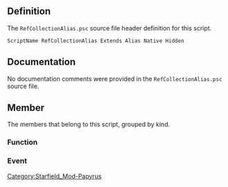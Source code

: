 {{Script_Object_Summary
| title = RefCollectionAlias
| name = [[SFM:Script-RefCollectionAlias|RefCollectionAlias]]
| extends = [[SFM:Script-Alias|Alias]] → [[SFM:Script-ScriptObject|ScriptObject]]
| flags = Native, Hidden
}}


== Definition ==
The <code>RefCollectionAlias.psc</code> source file header definition for this script.

<source lang="papyrus">
ScriptName RefCollectionAlias Extends Alias Native Hidden
</source>


== Documentation ==
No documentation comments were provided in the <code>RefCollectionAlias.psc</code> source file.


== Member ==
The members that belong to this script, grouped by kind.

=== Function ===
{{Script_Object_Member_Summary
| title = AddToFaction
| script = [[SFM:Script-RefCollectionAlias|RefCollectionAlias]]
| name = [[SFM:Script-RefCollectionAlias/AddToFaction|AddToFaction]]
| kind = Function
| parameters = Faction akFaction
| documentation = kmk
add all actors in list to specified faction
}}

{{Script_Object_Member_Summary
| title = BlockActivation
| script = [[SFM:Script-RefCollectionAlias|RefCollectionAlias]]
| name = [[SFM:Script-RefCollectionAlias/BlockActivation|BlockActivation]]
| kind = Function
| parameters = bool abBlocked = true, bool abHideActivateText = false
| documentation = kmk
block activation on all refs in collection
}}

{{Script_Object_Member_Summary
| title = GetActorAt
| script = [[SFM:Script-RefCollectionAlias|RefCollectionAlias]]
| name = [[SFM:Script-RefCollectionAlias/GetActorAt|GetActorAt]]
| kind = Function
| returns = Actor
| parameters = int aiIndex
| documentation = kmk
convenience function - casts the reference at aiIndex as an actor before returning it
}}

{{Script_Object_Member_Summary
| title = GetShipAt
| script = [[SFM:Script-RefCollectionAlias|RefCollectionAlias]]
| name = [[SFM:Script-RefCollectionAlias/GetShipAt|GetShipAt]]
| kind = Function
| returns = SpaceshipReference
| parameters = int aiIndex
| documentation = kmk
convenience function - casts the reference at aiIndex as an actor before returning it
}}

{{Script_Object_Member_Summary
| title = GetRandom
| script = [[SFM:Script-RefCollectionAlias|RefCollectionAlias]]
| name = [[SFM:Script-RefCollectionAlias/GetRandom|GetRandom]]
| kind = Function
| returns = ObjectReference
| documentation = jduvall
convenience function
return a random reference
}}

{{Script_Object_Member_Summary
| title = GetRandomObjects
| script = [[SFM:Script-RefCollectionAlias|RefCollectionAlias]]
| name = [[SFM:Script-RefCollectionAlias/GetRandomObjects|GetRandomObjects]]
| kind = Function
| returns = ObjectReference[]
| parameters = int aiNumberToGet = 0
| documentation = joshua.mcqueary
Gets a random number of things from the collection
}}

{{Script_Object_Member_Summary
| title = GetFirstOwnedObject
| script = [[SFM:Script-RefCollectionAlias|RefCollectionAlias]]
| name = [[SFM:Script-RefCollectionAlias/GetFirstOwnedObject|GetFirstOwnedObject]]
| kind = Function
| returns = ObjectReference
| parameters = Actor actorOwner
| documentation = kmk
return (first) owned object in collection
}}

{{Script_Object_Member_Summary
| title = EnableAll
| script = [[SFM:Script-RefCollectionAlias|RefCollectionAlias]]
| name = [[SFM:Script-RefCollectionAlias/EnableAll|EnableAll]]
| kind = Function
| parameters = bool bFadeIn = false
| documentation = fab
Enable everyone in the collection
}}

{{Script_Object_Member_Summary
| title = DisableAll
| script = [[SFM:Script-RefCollectionAlias|RefCollectionAlias]]
| name = [[SFM:Script-RefCollectionAlias/DisableAll|DisableAll]]
| kind = Function
| parameters = bool bFadeOut = false
| documentation = kmk
Disable everyone in the collection
}}

{{Script_Object_Member_Summary
| title = EvaluateAll
| script = [[SFM:Script-RefCollectionAlias|RefCollectionAlias]]
| name = [[SFM:Script-RefCollectionAlias/EvaluateAll|EvaluateAll]]
| kind = Function
| documentation = fab
Evaluate the packages of everyone in the collection
}}

{{Script_Object_Member_Summary
| title = MoveAllTo
| script = [[SFM:Script-RefCollectionAlias|RefCollectionAlias]]
| name = [[SFM:Script-RefCollectionAlias/MoveAllTo|MoveAllTo]]
| kind = Function
| parameters = ObjectReference akTarget
| documentation = kmk
Move everyone in collection
}}

{{Script_Object_Member_Summary
| title = MoveAllToPackageLocation
| script = [[SFM:Script-RefCollectionAlias|RefCollectionAlias]]
| name = [[SFM:Script-RefCollectionAlias/MoveAllToPackageLocation|MoveAllToPackageLocation]]
| kind = Function
| documentation = sc
Move all actors to packages locations.
}}

{{Script_Object_Member_Summary
| title = IsOwnedObjectInList
| script = [[SFM:Script-RefCollectionAlias|RefCollectionAlias]]
| name = [[SFM:Script-RefCollectionAlias/IsOwnedObjectInList|IsOwnedObjectInList]]
| kind = Function
| returns = bool
| parameters = Actor actorOwner
| documentation = kmk
return true if actorOwner owns anything in the collection
}}

{{Script_Object_Member_Summary
| title = IsDetectedBy
| script = [[SFM:Script-RefCollectionAlias|RefCollectionAlias]]
| name = [[SFM:Script-RefCollectionAlias/IsDetectedBy|IsDetectedBy]]
| kind = Function
| returns = bool
| parameters = Actor detectionTarget
| documentation = kmk
return true if detectionTarget is detected by any actor in the collection
}}

{{Script_Object_Member_Summary
| title = HasDetectionLOS
| script = [[SFM:Script-RefCollectionAlias|RefCollectionAlias]]
| name = [[SFM:Script-RefCollectionAlias/HasDetectionLOS|HasDetectionLOS]]
| kind = Function
| returns = bool
| parameters = Actor actorTarget
| documentation = kmk
return true if any actor in the collection has detection LOS on actorTarget
}}

{{Script_Object_Member_Summary
| title = SetOpen
| script = [[SFM:Script-RefCollectionAlias|RefCollectionAlias]]
| name = [[SFM:Script-RefCollectionAlias/SetOpen|SetOpen]]
| kind = Function
| parameters = bool abOpen = true
| documentation = sc
Open or close all refs.
}}

{{Script_Object_Member_Summary
| title = Lock
| script = [[SFM:Script-RefCollectionAlias|RefCollectionAlias]]
| name = [[SFM:Script-RefCollectionAlias/Lock|Lock]]
| kind = Function
| parameters = bool abLock = true, bool abAsOwner = false, bool abTraverseLinkedLockables = true
| documentation = kmk
lock/unlock all refs
}}

{{Script_Object_Member_Summary
| title = KillAll
| script = [[SFM:Script-RefCollectionAlias|RefCollectionAlias]]
| name = [[SFM:Script-RefCollectionAlias/KillAll|KillAll]]
| kind = Function
| parameters = ObjectReference akKiller = none
| documentation = kmk
convenience function - kills everything in the collection (ships or actors)
}}

{{Script_Object_Member_Summary
| title = StartCombatAll
| script = [[SFM:Script-RefCollectionAlias|RefCollectionAlias]]
| name = [[SFM:Script-RefCollectionAlias/StartCombatAll|StartCombatAll]]
| kind = Function
| parameters = ObjectReference akCombatTarget
| documentation = kmk
convenience function - everything in the collection starts combat with target
}}

{{Script_Object_Member_Summary
| title = RemoveFromFaction
| script = [[SFM:Script-RefCollectionAlias|RefCollectionAlias]]
| name = [[SFM:Script-RefCollectionAlias/RemoveFromFaction|RemoveFromFaction]]
| kind = Function
| parameters = Faction akFaction
| documentation = kmk
remove all actors in list to specified faction
}}

{{Script_Object_Member_Summary
| title = RemoveFromAllFactions
| script = [[SFM:Script-RefCollectionAlias|RefCollectionAlias]]
| name = [[SFM:Script-RefCollectionAlias/RemoveFromAllFactions|RemoveFromAllFactions]]
| kind = Function
| documentation = kmk
remove all actors in list from all factions
}}

{{Script_Object_Member_Summary
| title = ResetAll
| script = [[SFM:Script-RefCollectionAlias|RefCollectionAlias]]
| name = [[SFM:Script-RefCollectionAlias/ResetAll|ResetAll]]
| kind = Function
| documentation = kmk
Reset everyone in the collection
}}

{{Script_Object_Member_Summary
| title = SetGhost
| script = [[SFM:Script-RefCollectionAlias|RefCollectionAlias]]
| name = [[SFM:Script-RefCollectionAlias/SetGhost|SetGhost]]
| kind = Function
| parameters = bool bSetGhost = true
| documentation = wjs
convenenience function - set ghost on everyone
}}

{{Script_Object_Member_Summary
| title = SetProtected
| script = [[SFM:Script-RefCollectionAlias|RefCollectionAlias]]
| name = [[SFM:Script-RefCollectionAlias/SetProtected|SetProtected]]
| kind = Function
| parameters = bool bSetProtected = true
| documentation = kmk
convenience function - sets/clears Protected on everyone
}}

{{Script_Object_Member_Summary
| title = SetEssential
| script = [[SFM:Script-RefCollectionAlias|RefCollectionAlias]]
| name = [[SFM:Script-RefCollectionAlias/SetEssential|SetEssential]]
| kind = Function
| parameters = bool bSetEssential = true
| documentation = kmk
convenience function - sets/clears Essential on everyone
}}

{{Script_Object_Member_Summary
| title = StopCombat
| script = [[SFM:Script-RefCollectionAlias|RefCollectionAlias]]
| name = [[SFM:Script-RefCollectionAlias/StopCombat|StopCombat]]
| kind = Function
| documentation = bsn
convenience function - stops combat on everyone
}}

{{Script_Object_Member_Summary
| title = StopCombatAlarm
| script = [[SFM:Script-RefCollectionAlias|RefCollectionAlias]]
| name = [[SFM:Script-RefCollectionAlias/StopCombatAlarm|StopCombatAlarm]]
| kind = Function
| documentation = convenience function - stop combat alarm on everyone
}}

{{Script_Object_Member_Summary
| title = AddRefCollection
| script = [[SFM:Script-RefCollectionAlias|RefCollectionAlias]]
| name = [[SFM:Script-RefCollectionAlias/AddRefCollection|AddRefCollection]]
| kind = Function
| parameters = RefCollectionAlias refCollectionAliasToAdd
}}

{{Script_Object_Member_Summary
| title = RemoveRefCollection
| script = [[SFM:Script-RefCollectionAlias|RefCollectionAlias]]
| name = [[SFM:Script-RefCollectionAlias/RemoveRefCollection|RemoveRefCollection]]
| kind = Function
| parameters = RefCollectionAlias refCollectionAliasToRemove
}}

{{Script_Object_Member_Summary
| title = AddArray
| script = [[SFM:Script-RefCollectionAlias|RefCollectionAlias]]
| name = [[SFM:Script-RefCollectionAlias/AddArray|AddArray]]
| kind = Function
| parameters = ObjectReference[] refArrayToAdd
| documentation = kmk
add an array of references to a collection
}}

{{Script_Object_Member_Summary
| title = GetCountDead
| script = [[SFM:Script-RefCollectionAlias|RefCollectionAlias]]
| name = [[SFM:Script-RefCollectionAlias/GetCountDead|GetCountDead]]
| kind = Function
| returns = int
| documentation = jduvall
Get count of dead actors in Collection
}}

{{Script_Object_Member_Summary
| title = GetCountDeadOr3DUnloaded
| script = [[SFM:Script-RefCollectionAlias|RefCollectionAlias]]
| name = [[SFM:Script-RefCollectionAlias/GetCountDeadOr3DUnloaded|GetCountDeadOr3DUnloaded]]
| kind = Function
| returns = int
| documentation = jduvall
Get count of dead actors and/or unloaded refs in Collection
}}

{{Script_Object_Member_Summary
| title = GetCountAliveAnd3DLoaded
| script = [[SFM:Script-RefCollectionAlias|RefCollectionAlias]]
| name = [[SFM:Script-RefCollectionAlias/GetCountAliveAnd3DLoaded|GetCountAliveAnd3DLoaded]]
| kind = Function
| returns = int
| documentation = jduvall
Get count of dead actors and unloaded refs in Collection
}}

{{Script_Object_Member_Summary
| title = GetCountDisabled
| script = [[SFM:Script-RefCollectionAlias|RefCollectionAlias]]
| name = [[SFM:Script-RefCollectionAlias/GetCountDisabled|GetCountDisabled]]
| kind = Function
| returns = int
| documentation = kmk
Get count of disabled refs in Collection
}}

{{Script_Object_Member_Summary
| title = RemoveDisabled
| script = [[SFM:Script-RefCollectionAlias|RefCollectionAlias]]
| name = [[SFM:Script-RefCollectionAlias/RemoveDisabled|RemoveDisabled]]
| kind = Function
| returns = int
| documentation = kmk
remove disabled refs in Collection
returns number of refs removed
}}

{{Script_Object_Member_Summary
| title = SetValue
| script = [[SFM:Script-RefCollectionAlias|RefCollectionAlias]]
| name = [[SFM:Script-RefCollectionAlias/SetValue|SetValue]]
| kind = Function
| parameters = ActorValue akActorValue, float fValue
| documentation = kmk
set an actor value on all refs in the collection
}}

{{Script_Object_Member_Summary
| title = LinkCollectionTo
| script = [[SFM:Script-RefCollectionAlias|RefCollectionAlias]]
| name = [[SFM:Script-RefCollectionAlias/LinkCollectionTo|LinkCollectionTo]]
| kind = Function
| returns = bool
| parameters = RefCollectionAlias LinkedRefCollectionAlias, Keyword LinkKeyword = none, bool WrapLinks = false
| documentation = Link this RefCollectionAlias to another refCollectionAlias with this keyword.
Limited by the number of objects in the refCollectionAlias it is called on
If wrapLinks == true : this will not be limited by the link target, but will wrap around to the top of that list
}}

{{Script_Object_Member_Summary
| title = SetUnconscious
| script = [[SFM:Script-RefCollectionAlias|RefCollectionAlias]]
| name = [[SFM:Script-RefCollectionAlias/SetUnconscious|SetUnconscious]]
| kind = Function
| parameters = bool abUnconscious = true
| documentation = lvc Set the conscious/unconscious state of a ref collection
}}

{{Script_Object_Member_Summary
| title = AddRef
| script = [[SFM:Script-RefCollectionAlias|RefCollectionAlias]]
| name = [[SFM:Script-RefCollectionAlias/AddRef|AddRef]]
| kind = Function
| flags = Native
| parameters = ObjectReference akNewRef
| documentation = Adds the given ref to this ref collection
}}

{{Script_Object_Member_Summary
| title = Find
| script = [[SFM:Script-RefCollectionAlias|RefCollectionAlias]]
| name = [[SFM:Script-RefCollectionAlias/Find|Find]]
| kind = Function
| flags = Native
| returns = int
| parameters = ObjectReference akFindRef
| documentation = Finds the specified reference in the collection. Returns a negative value if not found.
}}

{{Script_Object_Member_Summary
| title = GetArray
| script = [[SFM:Script-RefCollectionAlias|RefCollectionAlias]]
| name = [[SFM:Script-RefCollectionAlias/GetArray|GetArray]]
| kind = Function
| flags = Native
| returns = ObjectReference[]
| documentation = Gets an array of all refs in the collection
}}

{{Script_Object_Member_Summary
| title = GetActorArray
| script = [[SFM:Script-RefCollectionAlias|RefCollectionAlias]]
| name = [[SFM:Script-RefCollectionAlias/GetActorArray|GetActorArray]]
| kind = Function
| flags = Native
| returns = Actor[]
| documentation = Gets an array of all actors in the collection
}}

{{Script_Object_Member_Summary
| title = GetAt
| script = [[SFM:Script-RefCollectionAlias|RefCollectionAlias]]
| name = [[SFM:Script-RefCollectionAlias/GetAt|GetAt]]
| kind = Function
| flags = Native
| returns = ObjectReference
| parameters = int aiIndex
| documentation = Gets the ref at the given index in the collection
}}

{{Script_Object_Member_Summary
| title = GetCount
| script = [[SFM:Script-RefCollectionAlias|RefCollectionAlias]]
| name = [[SFM:Script-RefCollectionAlias/GetCount|GetCount]]
| kind = Function
| flags = Native
| returns = int
| documentation = Gets the count of refs in the collection
}}

{{Script_Object_Member_Summary
| title = RemoveAll
| script = [[SFM:Script-RefCollectionAlias|RefCollectionAlias]]
| name = [[SFM:Script-RefCollectionAlias/RemoveAll|RemoveAll]]
| kind = Function
| flags = Native
| documentation = Empties all refs from the collection
}}

{{Script_Object_Member_Summary
| title = RemoveRef
| script = [[SFM:Script-RefCollectionAlias|RefCollectionAlias]]
| name = [[SFM:Script-RefCollectionAlias/RemoveRef|RemoveRef]]
| kind = Function
| flags = Native
| parameters = ObjectReference akRemoveRef
| documentation = Takes the specific ref out of the collection
}}

=== Event ===
{{Script_Object_Member_Summary
| title = OnAliasChanged
| script = [[SFM:Script-RefCollectionAlias|RefCollectionAlias]]
| name = [[SFM:Script-RefCollectionAlias/OnAliasChanged|OnAliasChanged]]
| kind = Event
| parameters = ObjectReference akObject, bool abRemove
| documentation = Event received when an object has been added/removed to this refcollectionalias.
}}

{{Script_Object_Member_Summary
| title = OnActivate
| script = [[SFM:Script-RefCollectionAlias|RefCollectionAlias]]
| name = [[SFM:Script-RefCollectionAlias/OnActivate|OnActivate]]
| kind = Event
| parameters = ObjectReference akSenderRef, ObjectReference akActionRef
| documentation = Event received when this reference is activated
}}

{{Script_Object_Member_Summary
| title = OnBuilderMenuSelect
| script = [[SFM:Script-RefCollectionAlias|RefCollectionAlias]]
| name = [[SFM:Script-RefCollectionAlias/OnBuilderMenuSelect|OnBuilderMenuSelect]]
| kind = Event
| parameters = ObjectReference akSenderRef, ActorValue akActorValue
| documentation = Event received when the produced resource on an Workshop producer/builder has changed.
}}

{{Script_Object_Member_Summary
| title = OnCellAttach
| script = [[SFM:Script-RefCollectionAlias|RefCollectionAlias]]
| name = [[SFM:Script-RefCollectionAlias/OnCellAttach|OnCellAttach]]
| kind = Event
| parameters = ObjectReference akSenderRef
| documentation = Event received when this object's parent cell is attached
}}

{{Script_Object_Member_Summary
| title = OnCellDetach
| script = [[SFM:Script-RefCollectionAlias|RefCollectionAlias]]
| name = [[SFM:Script-RefCollectionAlias/OnCellDetach|OnCellDetach]]
| kind = Event
| parameters = ObjectReference akSenderRef
| documentation = Event received when this object's parent cell is detached
}}

{{Script_Object_Member_Summary
| title = OnCellLoad
| script = [[SFM:Script-RefCollectionAlias|RefCollectionAlias]]
| name = [[SFM:Script-RefCollectionAlias/OnCellLoad|OnCellLoad]]
| kind = Event
| parameters = ObjectReference akSenderRef
| documentation = Event received when every object in this object's parent cell is loaded (TODO: Find restrictions)
}}

{{Script_Object_Member_Summary
| title = OnClose
| script = [[SFM:Script-RefCollectionAlias|RefCollectionAlias]]
| name = [[SFM:Script-RefCollectionAlias/OnClose|OnClose]]
| kind = Event
| parameters = ObjectReference akSenderRef, ObjectReference akActionRef
| documentation = Event received when this object is closed
}}

{{Script_Object_Member_Summary
| title = OnContainerChanged
| script = [[SFM:Script-RefCollectionAlias|RefCollectionAlias]]
| name = [[SFM:Script-RefCollectionAlias/OnContainerChanged|OnContainerChanged]]
| kind = Event
| parameters = ObjectReference akSenderRef, ObjectReference akNewContainer, ObjectReference akOldContainer
| documentation = Event received when this object enters, exits, or changes containers
}}

{{Script_Object_Member_Summary
| title = OnCrewAssigned
| script = [[SFM:Script-RefCollectionAlias|RefCollectionAlias]]
| name = [[SFM:Script-RefCollectionAlias/OnCrewAssigned|OnCrewAssigned]]
| kind = Event
| parameters = ObjectReference akSenderRef, Actor akCrew, ObjectReference akAssignmentRef, ObjectReference akPreviousAssignmentRef
| documentation = Event received when a reference has a crew member assigned.
}}

{{Script_Object_Member_Summary
| title = OnCrewDismissed
| script = [[SFM:Script-RefCollectionAlias|RefCollectionAlias]]
| name = [[SFM:Script-RefCollectionAlias/OnCrewDismissed|OnCrewDismissed]]
| kind = Event
| parameters = ObjectReference akSenderRef, Actor akCrew, ObjectReference akPreviousAssignmentRef
| documentation = Event received when a reference has a crew member dismissed.
}}

{{Script_Object_Member_Summary
| title = OnDestroyed
| script = [[SFM:Script-RefCollectionAlias|RefCollectionAlias]]
| name = [[SFM:Script-RefCollectionAlias/OnDestroyed|OnDestroyed]]
| kind = Event
| parameters = ObjectReference akSenderRef, ObjectReference akDestroyer
| documentation = Event received when this reference is destroyed
}}

{{Script_Object_Member_Summary
| title = OnDestructionStageChanged
| script = [[SFM:Script-RefCollectionAlias|RefCollectionAlias]]
| name = [[SFM:Script-RefCollectionAlias/OnDestructionStageChanged|OnDestructionStageChanged]]
| kind = Event
| parameters = ObjectReference akSenderRef, int aiOldStage, int aiCurrentStage
| documentation = Event received when this reference's destruction stage has changed
}}

{{Script_Object_Member_Summary
| title = OnEnterFurniture
| script = [[SFM:Script-RefCollectionAlias|RefCollectionAlias]]
| name = [[SFM:Script-RefCollectionAlias/OnEnterFurniture|OnEnterFurniture]]
| kind = Event
| parameters = ObjectReference akSenderRef, Actor akActionRef
| documentation = Event received when this furniture is entered.
}}

{{Script_Object_Member_Summary
| title = OnEquipped
| script = [[SFM:Script-RefCollectionAlias|RefCollectionAlias]]
| name = [[SFM:Script-RefCollectionAlias/OnEquipped|OnEquipped]]
| kind = Event
| parameters = ObjectReference akSenderRef, Actor akActor
| documentation = Event received when this object is equipped by an actor
}}

{{Script_Object_Member_Summary
| title = OnExitFurniture
| script = [[SFM:Script-RefCollectionAlias|RefCollectionAlias]]
| name = [[SFM:Script-RefCollectionAlias/OnExitFurniture|OnExitFurniture]]
| kind = Event
| parameters = ObjectReference akSenderRef, ObjectReference akActionRef
| documentation = Event received when this furniture is exited.
}}

{{Script_Object_Member_Summary
| title = OnGrab
| script = [[SFM:Script-RefCollectionAlias|RefCollectionAlias]]
| name = [[SFM:Script-RefCollectionAlias/OnGrab|OnGrab]]
| kind = Event
| parameters = ObjectReference akSenderRef
| documentation = Event received when this object is grabbed by the player
}}

{{Script_Object_Member_Summary
| title = OnItemAdded
| script = [[SFM:Script-RefCollectionAlias|RefCollectionAlias]]
| name = [[SFM:Script-RefCollectionAlias/OnItemAdded|OnItemAdded]]
| kind = Event
| parameters = ObjectReference akSenderRef, Form akBaseItem, int aiItemCount, ObjectReference akItemReference, ObjectReference akSourceContainer, int aiTransferReason
| documentation = Event received when an item is added to this object's inventory. If the item is a persistant reference, akItemReference will
point at it - otherwise the parameter will be None. For valid Transfer Reasons please refer to the wiki.
}}

{{Script_Object_Member_Summary
| title = OnItemRemoved
| script = [[SFM:Script-RefCollectionAlias|RefCollectionAlias]]
| name = [[SFM:Script-RefCollectionAlias/OnItemRemoved|OnItemRemoved]]
| kind = Event
| parameters = ObjectReference akSenderRef, Form akBaseItem, int aiItemCount, ObjectReference akItemReference, ObjectReference akDestContainer, int aiTransferReason
| documentation = Event received when an item is removed from this object's inventory. If the item is a persistant reference, akItemReference
will point at it - otherwise the parameter will be None. For valid Transfer Reasons please refer to the wiki.
}}

{{Script_Object_Member_Summary
| title = OnLoad
| script = [[SFM:Script-RefCollectionAlias|RefCollectionAlias]]
| name = [[SFM:Script-RefCollectionAlias/OnLoad|OnLoad]]
| kind = Event
| parameters = ObjectReference akSenderRef
| documentation = Event recieved when this object is completely loaded - will be fired every time this object is loaded
}}

{{Script_Object_Member_Summary
| title = OnLockStateChanged
| script = [[SFM:Script-RefCollectionAlias|RefCollectionAlias]]
| name = [[SFM:Script-RefCollectionAlias/OnLockStateChanged|OnLockStateChanged]]
| kind = Event
| parameters = ObjectReference akSenderRef
| documentation = Event received when the lock on this object changes
}}

{{Script_Object_Member_Summary
| title = OnMapMarkerDiscovered
| script = [[SFM:Script-RefCollectionAlias|RefCollectionAlias]]
| name = [[SFM:Script-RefCollectionAlias/OnMapMarkerDiscovered|OnMapMarkerDiscovered]]
| kind = Event
| parameters = ObjectReference akSenderRef
| documentation = Received when this map marker is discovered
}}

{{Script_Object_Member_Summary
| title = OnObjectRepaired
| script = [[SFM:Script-RefCollectionAlias|RefCollectionAlias]]
| name = [[SFM:Script-RefCollectionAlias/OnObjectRepaired|OnObjectRepaired]]
| kind = Event
| parameters = ObjectReference akSenderRef, ObjectReference akReference
| documentation = Event received when an item has been repaired
}}

{{Script_Object_Member_Summary
| title = OnObjectDestroyed
| script = [[SFM:Script-RefCollectionAlias|RefCollectionAlias]]
| name = [[SFM:Script-RefCollectionAlias/OnObjectDestroyed|OnObjectDestroyed]]
| kind = Event
| parameters = ObjectReference akSenderRef, ObjectReference akReference
| documentation = Event received when an item has been destroyed
}}

{{Script_Object_Member_Summary
| title = OnOpen
| script = [[SFM:Script-RefCollectionAlias|RefCollectionAlias]]
| name = [[SFM:Script-RefCollectionAlias/OnOpen|OnOpen]]
| kind = Event
| parameters = ObjectReference akSenderRef, ObjectReference akActionRef
| documentation = Event received when this object is opened
}}

{{Script_Object_Member_Summary
| title = OnOutpostItemPowerOff
| script = [[SFM:Script-RefCollectionAlias|RefCollectionAlias]]
| name = [[SFM:Script-RefCollectionAlias/OnOutpostItemPowerOff|OnOutpostItemPowerOff]]
| kind = Event
| parameters = ObjectReference akSenderRef, ObjectReference akPoweredItem
| documentation = Event received when an Outpost item loses power
}}

{{Script_Object_Member_Summary
| title = OnOutpostItemPowerOn
| script = [[SFM:Script-RefCollectionAlias|RefCollectionAlias]]
| name = [[SFM:Script-RefCollectionAlias/OnOutpostItemPowerOn|OnOutpostItemPowerOn]]
| kind = Event
| parameters = ObjectReference akSenderRef, ObjectReference akPoweredItem, ObjectReference akPowerGenerator
| documentation = Event received when an Outpost item receives power
}}

{{Script_Object_Member_Summary
| title = OnPipboyRadioDetection
| script = [[SFM:Script-RefCollectionAlias|RefCollectionAlias]]
| name = [[SFM:Script-RefCollectionAlias/OnPipboyRadioDetection|OnPipboyRadioDetection]]
| kind = Event
| parameters = ObjectReference akSenderRef, bool abDetected
| documentation = Event that occurs when the Pipboy enters/leaves the outer-radius of this radio ref
}}

{{Script_Object_Member_Summary
| title = OnPowerOn
| script = [[SFM:Script-RefCollectionAlias|RefCollectionAlias]]
| name = [[SFM:Script-RefCollectionAlias/OnPowerOn|OnPowerOn]]
| kind = Event
| parameters = ObjectReference akSenderRef, ObjectReference akPowerGenerator
| documentation = Event received when a workshop item receives power
}}

{{Script_Object_Member_Summary
| title = OnPowerOff
| script = [[SFM:Script-RefCollectionAlias|RefCollectionAlias]]
| name = [[SFM:Script-RefCollectionAlias/OnPowerOff|OnPowerOff]]
| kind = Event
| parameters = ObjectReference akSenderRef
| documentation = Event received when a workshop loses all power
}}

{{Script_Object_Member_Summary
| title = OnQuickContainerOpened
| script = [[SFM:Script-RefCollectionAlias|RefCollectionAlias]]
| name = [[SFM:Script-RefCollectionAlias/OnQuickContainerOpened|OnQuickContainerOpened]]
| kind = Event
| parameters = ObjectReference akSenderRef
| documentation = Received if the quick container opens
}}

{{Script_Object_Member_Summary
| title = OnRead
| script = [[SFM:Script-RefCollectionAlias|RefCollectionAlias]]
| name = [[SFM:Script-RefCollectionAlias/OnRead|OnRead]]
| kind = Event
| parameters = ObjectReference akSenderRef
| documentation = Event received when this object, if a book, is read
}}

{{Script_Object_Member_Summary
| title = OnRelease
| script = [[SFM:Script-RefCollectionAlias|RefCollectionAlias]]
| name = [[SFM:Script-RefCollectionAlias/OnRelease|OnRelease]]
| kind = Event
| parameters = ObjectReference akSenderRef
| documentation = Event received when this object is released by the player
}}

{{Script_Object_Member_Summary
| title = OnReset
| script = [[SFM:Script-RefCollectionAlias|RefCollectionAlias]]
| name = [[SFM:Script-RefCollectionAlias/OnReset|OnReset]]
| kind = Event
| parameters = ObjectReference akSenderRef
| documentation = Event received when this reference is reset
}}

{{Script_Object_Member_Summary
| title = OnScanned
| script = [[SFM:Script-RefCollectionAlias|RefCollectionAlias]]
| name = [[SFM:Script-RefCollectionAlias/OnScanned|OnScanned]]
| kind = Event
| parameters = ObjectReference akSenderRef
| documentation = Received when this object is scanned
}}

{{Script_Object_Member_Summary
| title = OnSell
| script = [[SFM:Script-RefCollectionAlias|RefCollectionAlias]]
| name = [[SFM:Script-RefCollectionAlias/OnSell|OnSell]]
| kind = Event
| parameters = ObjectReference akSenderRef, Actor akSeller
| documentation = Event received when this reference is sold by an actor
}}

{{Script_Object_Member_Summary
| title = OnShipDock
| script = [[SFM:Script-RefCollectionAlias|RefCollectionAlias]]
| name = [[SFM:Script-RefCollectionAlias/OnShipDock|OnShipDock]]
| kind = Event
| parameters = ObjectReference akSenderRef, bool abComplete, SpaceshipReference akDocking, SpaceshipReference akParent
| documentation = Event received when a ship initiates and completes docking with a parent
}}

{{Script_Object_Member_Summary
| title = OnShipFarTravel
| script = [[SFM:Script-RefCollectionAlias|RefCollectionAlias]]
| name = [[SFM:Script-RefCollectionAlias/OnShipFarTravel|OnShipFarTravel]]
| kind = Event
| parameters = ObjectReference akSenderRef, Location aDepartureLocation, Location aArrivalLocation, int aState
| documentation = Event received when a ship begins or ends far travel - State { Departure = 0, Arrival = 1 }
}}

{{Script_Object_Member_Summary
| title = OnShipGravJump
| script = [[SFM:Script-RefCollectionAlias|RefCollectionAlias]]
| name = [[SFM:Script-RefCollectionAlias/OnShipGravJump|OnShipGravJump]]
| kind = Event
| parameters = ObjectReference akSenderRef, Location aDestination, int aState
| documentation = Event received when a ship grav jump event occurs - State { Initiated = 0, AnimStarted = 1, Completed = 2, Failed = 3 }
}}

{{Script_Object_Member_Summary
| title = OnShipLanding
| script = [[SFM:Script-RefCollectionAlias|RefCollectionAlias]]
| name = [[SFM:Script-RefCollectionAlias/OnShipLanding|OnShipLanding]]
| kind = Event
| parameters = ObjectReference akSenderRef, bool abComplete
| documentation = Event received when a ship initiates or completes landing
}}

{{Script_Object_Member_Summary
| title = OnShipSystemPowerChange
| script = [[SFM:Script-RefCollectionAlias|RefCollectionAlias]]
| name = [[SFM:Script-RefCollectionAlias/OnShipSystemPowerChange|OnShipSystemPowerChange]]
| kind = Event
| parameters = ObjectReference akSenderRef, ActorValue akSystem, bool abAddPower, bool abDamageRelated
| documentation = Event received when a ship system adds or removes power
}}

{{Script_Object_Member_Summary
| title = OnShipTakeOff
| script = [[SFM:Script-RefCollectionAlias|RefCollectionAlias]]
| name = [[SFM:Script-RefCollectionAlias/OnShipTakeOff|OnShipTakeOff]]
| kind = Event
| parameters = ObjectReference akSenderRef, bool abComplete
| documentation = Event received when a ship initiates or completes takeoff
}}

{{Script_Object_Member_Summary
| title = OnShipUndock
| script = [[SFM:Script-RefCollectionAlias|RefCollectionAlias]]
| name = [[SFM:Script-RefCollectionAlias/OnShipUndock|OnShipUndock]]
| kind = Event
| parameters = ObjectReference akSenderRef, bool abComplete, SpaceshipReference akUndocking, SpaceshipReference akParent
| documentation = Event received when a ship initiates or completes undocking with a parent
}}

{{Script_Object_Member_Summary
| title = OnSpellCast
| script = [[SFM:Script-RefCollectionAlias|RefCollectionAlias]]
| name = [[SFM:Script-RefCollectionAlias/OnSpellCast|OnSpellCast]]
| kind = Event
| parameters = ObjectReference akSenderRef, Form akSpell
| documentation = Event received when a spell is cast by this object
}}

{{Script_Object_Member_Summary
| title = OnTerminalMenuItemRun
| script = [[SFM:Script-RefCollectionAlias|RefCollectionAlias]]
| name = [[SFM:Script-RefCollectionAlias/OnTerminalMenuItemRun|OnTerminalMenuItemRun]]
| kind = Event
| parameters = ObjectReference akSenderRef, int auiMenuItemID, TerminalMenu akTerminalBase, ObjectReference akTerminalRef
| documentation = Received if terminal object has menu item clicked
}}

{{Script_Object_Member_Summary
| title = OnTranslationAlmostComplete
| script = [[SFM:Script-RefCollectionAlias|RefCollectionAlias]]
| name = [[SFM:Script-RefCollectionAlias/OnTranslationAlmostComplete|OnTranslationAlmostComplete]]
| kind = Event
| parameters = ObjectReference akSenderRef
| documentation = Event received when translation is almost complete (from a call to TranslateTo, "almost" is determined by a gamesetting, default is 90% of the way)
}}

{{Script_Object_Member_Summary
| title = OnTranslationComplete
| script = [[SFM:Script-RefCollectionAlias|RefCollectionAlias]]
| name = [[SFM:Script-RefCollectionAlias/OnTranslationComplete|OnTranslationComplete]]
| kind = Event
| parameters = ObjectReference akSenderRef
| documentation = Event received when translation is complete (from a call to TranslateTo)
}}

{{Script_Object_Member_Summary
| title = OnTranslationFailed
| script = [[SFM:Script-RefCollectionAlias|RefCollectionAlias]]
| name = [[SFM:Script-RefCollectionAlias/OnTranslationFailed|OnTranslationFailed]]
| kind = Event
| parameters = ObjectReference akSenderRef
| documentation = Event received when translation is aborted (from a call to StopTranslateTo)
}}

{{Script_Object_Member_Summary
| title = OnTrapHitStart
| script = [[SFM:Script-RefCollectionAlias|RefCollectionAlias]]
| name = [[SFM:Script-RefCollectionAlias/OnTrapHitStart|OnTrapHitStart]]
| kind = Event
| parameters = ObjectReference akSenderRef, ObjectReference akTarget, float afXVel, float afYVel, float afZVel, float afXPos, float afYPos, float afZPos, int aeMaterial, bool abInitialHit, int aeMotionType
| documentation = Event recieved when this starts hitting a target
}}

{{Script_Object_Member_Summary
| title = OnTrapHitStop
| script = [[SFM:Script-RefCollectionAlias|RefCollectionAlias]]
| name = [[SFM:Script-RefCollectionAlias/OnTrapHitStop|OnTrapHitStop]]
| kind = Event
| parameters = ObjectReference akSenderRef, ObjectReference akTarget
| documentation = Event recieved when this stops hitting a target
}}

{{Script_Object_Member_Summary
| title = OnTriggerEnter
| script = [[SFM:Script-RefCollectionAlias|RefCollectionAlias]]
| name = [[SFM:Script-RefCollectionAlias/OnTriggerEnter|OnTriggerEnter]]
| kind = Event
| parameters = ObjectReference akSenderRef, ObjectReference akActionRef
| documentation = Event received when this trigger volume is entered
}}

{{Script_Object_Member_Summary
| title = OnTriggerLeave
| script = [[SFM:Script-RefCollectionAlias|RefCollectionAlias]]
| name = [[SFM:Script-RefCollectionAlias/OnTriggerLeave|OnTriggerLeave]]
| kind = Event
| parameters = ObjectReference akSenderRef, ObjectReference akActionRef
| documentation = Event received when this trigger volume is left
}}

{{Script_Object_Member_Summary
| title = OnUnequipped
| script = [[SFM:Script-RefCollectionAlias|RefCollectionAlias]]
| name = [[SFM:Script-RefCollectionAlias/OnUnequipped|OnUnequipped]]
| kind = Event
| parameters = ObjectReference akSenderRef, Actor akActor
| documentation = Event received when this object is unequipped by an actor
}}

{{Script_Object_Member_Summary
| title = OnUnload
| script = [[SFM:Script-RefCollectionAlias|RefCollectionAlias]]
| name = [[SFM:Script-RefCollectionAlias/OnUnload|OnUnload]]
| kind = Event
| parameters = ObjectReference akSenderRef
| documentation = Event recieved when this object is being unloaded - will be fired every time this object is unloaded
}}

{{Script_Object_Member_Summary
| title = OnWorkshopCargoLinkChanged
| script = [[SFM:Script-RefCollectionAlias|RefCollectionAlias]]
| name = [[SFM:Script-RefCollectionAlias/OnWorkshopCargoLinkChanged|OnWorkshopCargoLinkChanged]]
| kind = Event
| parameters = ObjectReference akSenderRef, ObjectReference akOldTarget, ObjectReference akNewTarget
| documentation = Event that is triggered when the target for a cargo link on workshop item changes.
}}

{{Script_Object_Member_Summary
| title = OnWorkshopFlyCam
| script = [[SFM:Script-RefCollectionAlias|RefCollectionAlias]]
| name = [[SFM:Script-RefCollectionAlias/OnWorkshopFlyCam|OnWorkshopFlyCam]]
| kind = Event
| parameters = ObjectReference akSenderRef, bool aStart
| documentation = Event received when the player enters or leaves Workshop FlyCam
}}

{{Script_Object_Member_Summary
| title = OnWorkshopMode
| script = [[SFM:Script-RefCollectionAlias|RefCollectionAlias]]
| name = [[SFM:Script-RefCollectionAlias/OnWorkshopMode|OnWorkshopMode]]
| kind = Event
| parameters = ObjectReference akSenderRef, bool aStart
| documentation = Event received when the player enters or leaves Workshop Mode
}}

{{Script_Object_Member_Summary
| title = OnWorkshopObjectGrabbed
| script = [[SFM:Script-RefCollectionAlias|RefCollectionAlias]]
| name = [[SFM:Script-RefCollectionAlias/OnWorkshopObjectGrabbed|OnWorkshopObjectGrabbed]]
| kind = Event
| parameters = ObjectReference akSenderRef, ObjectReference akReference
| documentation = Event received when the player grabs an existing object reference for edit while in Workshop mode.
}}

{{Script_Object_Member_Summary
| title = OnWorkshopObjectMoved
| script = [[SFM:Script-RefCollectionAlias|RefCollectionAlias]]
| name = [[SFM:Script-RefCollectionAlias/OnWorkshopObjectMoved|OnWorkshopObjectMoved]]
| kind = Event
| parameters = ObjectReference akSenderRef, ObjectReference akReference
| documentation = Event received when an existing workshop item is moved in the world
}}

{{Script_Object_Member_Summary
| title = OnWorkshopObjectPlaced
| script = [[SFM:Script-RefCollectionAlias|RefCollectionAlias]]
| name = [[SFM:Script-RefCollectionAlias/OnWorkshopObjectPlaced|OnWorkshopObjectPlaced]]
| kind = Event
| parameters = ObjectReference akSenderRef, ObjectReference akReference
| documentation = Event received when a workshop item is placed in the world
}}

{{Script_Object_Member_Summary
| title = OnWorkshopObjectRemoved
| script = [[SFM:Script-RefCollectionAlias|RefCollectionAlias]]
| name = [[SFM:Script-RefCollectionAlias/OnWorkshopObjectRemoved|OnWorkshopObjectRemoved]]
| kind = Event
| parameters = ObjectReference akSenderRef, ObjectReference akReference
| documentation = Event received when a workshop item is removed ( from world and added back to workshop )
}}

{{Script_Object_Member_Summary
| title = OnWorkshopOutputLink
| script = [[SFM:Script-RefCollectionAlias|RefCollectionAlias]]
| name = [[SFM:Script-RefCollectionAlias/OnWorkshopOutputLink|OnWorkshopOutputLink]]
| kind = Event
| parameters = ObjectReference akSenderRef, ObjectReference akSource, ObjectReference akTarget
| documentation = Event received when a new Output Link is created at a Workshop.
}}

{{Script_Object_Member_Summary
| title = OnWorkshopNPCTransfer
| script = [[SFM:Script-RefCollectionAlias|RefCollectionAlias]]
| name = [[SFM:Script-RefCollectionAlias/OnWorkshopNPCTransfer|OnWorkshopNPCTransfer]]
| kind = Event
| parameters = ObjectReference akSenderRef, Location akNewWorkshop, Keyword akActionKW
| documentation = Event that occurs when a workshop NPC is directed to move to another settlement
}}

{{Script_Object_Member_Summary
| title = OnActorActivatedRef
| script = [[SFM:Script-RefCollectionAlias|RefCollectionAlias]]
| name = [[SFM:Script-RefCollectionAlias/OnActorActivatedRef|OnActorActivatedRef]]
| kind = Event
| parameters = ObjectReference akSenderRef, ObjectReference akActivatedRef
| documentation = Event received when this actor activates a ref
}}

{{Script_Object_Member_Summary
| title = OnAffinityEvent
| script = [[SFM:Script-RefCollectionAlias|RefCollectionAlias]]
| name = [[SFM:Script-RefCollectionAlias/OnAffinityEvent|OnAffinityEvent]]
| kind = Event
| parameters = ObjectReference akSenderRef, AffinityEvent akAffinityEvent, ActorValue akActorValue, GlobalVariable akReactionValue, ObjectReference akTarget
| documentation = Event received when affinity event is run
}}

{{Script_Object_Member_Summary
| title = OnCombatListAdded
| script = [[SFM:Script-RefCollectionAlias|RefCollectionAlias]]
| name = [[SFM:Script-RefCollectionAlias/OnCombatListAdded|OnCombatListAdded]]
| kind = Event
| parameters = ObjectReference akSenderRef, Actor akTarget
| documentation = Event that is triggered when this actor adds another actor to its combat list.
}}

{{Script_Object_Member_Summary
| title = OnCombatListRemoved
| script = [[SFM:Script-RefCollectionAlias|RefCollectionAlias]]
| name = [[SFM:Script-RefCollectionAlias/OnCombatListRemoved|OnCombatListRemoved]]
| kind = Event
| parameters = ObjectReference akSenderRef, Actor akTarget
| documentation = Event that is triggered when this actor removes another actor from its combat list.
}}

{{Script_Object_Member_Summary
| title = OnCombatStateChanged
| script = [[SFM:Script-RefCollectionAlias|RefCollectionAlias]]
| name = [[SFM:Script-RefCollectionAlias/OnCombatStateChanged|OnCombatStateChanged]]
| kind = Event
| parameters = ObjectReference akSenderRef, ObjectReference akTarget, int aeCombatState
| documentation = Event that is triggered when this reference's combat state against the target changes
State is as follows:
0 - not in combat
1 - in combat
2 - searching
}}

{{Script_Object_Member_Summary
| title = OnCommandModeCompleteCommand
| script = [[SFM:Script-RefCollectionAlias|RefCollectionAlias]]
| name = [[SFM:Script-RefCollectionAlias/OnCommandModeCompleteCommand|OnCommandModeCompleteCommand]]
| kind = Event
| parameters = ObjectReference akSenderRef, int aeCommand, ObjectReference akTarget
| documentation = Event received when the object completes a command in command mode.
Type is as follows:
0 - None
1 - Call
2 - Follow
3 - Move
4 - Attack
5 - Inspect
6 - Retrieve
7 - Stay
8 - Release
9 - Heal
10 - Assign
11 - Ride
12 - Enter
}}

{{Script_Object_Member_Summary
| title = OnCommandModeEnter
| script = [[SFM:Script-RefCollectionAlias|RefCollectionAlias]]
| name = [[SFM:Script-RefCollectionAlias/OnCommandModeEnter|OnCommandModeEnter]]
| kind = Event
| parameters = ObjectReference akSenderRef
| documentation = Event received when the player begins commanding this object
}}

{{Script_Object_Member_Summary
| title = OnCommandModeExit
| script = [[SFM:Script-RefCollectionAlias|RefCollectionAlias]]
| name = [[SFM:Script-RefCollectionAlias/OnCommandModeExit|OnCommandModeExit]]
| kind = Event
| parameters = ObjectReference akSenderRef
| documentation = Event received when the player ends commanding this object
}}

{{Script_Object_Member_Summary
| title = OnCommandModeGiveCommand
| script = [[SFM:Script-RefCollectionAlias|RefCollectionAlias]]
| name = [[SFM:Script-RefCollectionAlias/OnCommandModeGiveCommand|OnCommandModeGiveCommand]]
| kind = Event
| parameters = ObjectReference akSenderRef, int aeCommand, ObjectReference akTarget
| documentation = Event received when the player gives object a command in command mode.
Type is as follows:
0 - None
1 - Call
2 - Follow
3 - Move
4 - Attack
5 - Inspect
6 - Retrieve
7 - Stay
8 - Release
9 - Heal
10 - Assign
11 - Ride
12 - Enter
}}

{{Script_Object_Member_Summary
| title = OnCompanionDismiss
| script = [[SFM:Script-RefCollectionAlias|RefCollectionAlias]]
| name = [[SFM:Script-RefCollectionAlias/OnCompanionDismiss|OnCompanionDismiss]]
| kind = Event
| parameters = ObjectReference akSenderRef
| documentation = Received when player dismisses teammate companion
}}

{{Script_Object_Member_Summary
| title = OnConsciousnessStateChanged
| script = [[SFM:Script-RefCollectionAlias|RefCollectionAlias]]
| name = [[SFM:Script-RefCollectionAlias/OnConsciousnessStateChanged|OnConsciousnessStateChanged]]
| kind = Event
| parameters = ObjectReference akSenderRef, bool abUnconscious
| documentation = Event that is triggered when this actor's consciousness state changes
}}

{{Script_Object_Member_Summary
| title = OnCripple
| script = [[SFM:Script-RefCollectionAlias|RefCollectionAlias]]
| name = [[SFM:Script-RefCollectionAlias/OnCripple|OnCripple]]
| kind = Event
| parameters = ObjectReference akSenderRef, ActorValue akActorValue, bool abCrippled
| documentation = Recieved immeadiately after a limb has become crippled or uncrippled.
}}

{{Script_Object_Member_Summary
| title = OnDeferredKill
| script = [[SFM:Script-RefCollectionAlias|RefCollectionAlias]]
| name = [[SFM:Script-RefCollectionAlias/OnDeferredKill|OnDeferredKill]]
| kind = Event
| parameters = ObjectReference akSenderRef, Actor akKiller
| documentation = Event that is triggered when this actor gets a deferred kill added
(they were in deferred kill mode and got "killed")
}}

{{Script_Object_Member_Summary
| title = OnDeath
| script = [[SFM:Script-RefCollectionAlias|RefCollectionAlias]]
| name = [[SFM:Script-RefCollectionAlias/OnDeath|OnDeath]]
| kind = Event
| parameters = ObjectReference akSenderRef, ObjectReference akKiller
| documentation = Event that is triggered when this actor finishes dying (only if this alias points at an actor)
}}

{{Script_Object_Member_Summary
| title = OnDifficultyChanged
| script = [[SFM:Script-RefCollectionAlias|RefCollectionAlias]]
| name = [[SFM:Script-RefCollectionAlias/OnDifficultyChanged|OnDifficultyChanged]]
| kind = Event
| parameters = ObjectReference akSenderRef, int aOldDifficulty, int aNewDifficulty
| documentation = Event received when the player changes their difficulty
Type is as follows:
0 - Very Easy
1 - Easy
2 - Normal
3 - Hard
4 - Very Hard
5 - Survival
}}

{{Script_Object_Member_Summary
| title = OnDying
| script = [[SFM:Script-RefCollectionAlias|RefCollectionAlias]]
| name = [[SFM:Script-RefCollectionAlias/OnDying|OnDying]]
| kind = Event
| parameters = ObjectReference akSenderRef, ObjectReference akKiller
| documentation = Event that is triggered when this actor begins dying (only if this alias points at an actor)
}}

{{Script_Object_Member_Summary
| title = OnEnterBleedout
| script = [[SFM:Script-RefCollectionAlias|RefCollectionAlias]]
| name = [[SFM:Script-RefCollectionAlias/OnEnterBleedout|OnEnterBleedout]]
| kind = Event
| parameters = ObjectReference akSenderRef
| documentation = Event received when an actor enters bleedout. (only if this alias points at an actor)
}}

{{Script_Object_Member_Summary
| title = OnEnterOutpostBeaconMode
| script = [[SFM:Script-RefCollectionAlias|RefCollectionAlias]]
| name = [[SFM:Script-RefCollectionAlias/OnEnterOutpostBeaconMode|OnEnterOutpostBeaconMode]]
| kind = Event
| parameters = ObjectReference akSenderRef
| documentation = Event received when the player enters Outpost Beacon placeement mode.
}}

{{Script_Object_Member_Summary
| title = OnEnterShipInterior
| script = [[SFM:Script-RefCollectionAlias|RefCollectionAlias]]
| name = [[SFM:Script-RefCollectionAlias/OnEnterShipInterior|OnEnterShipInterior]]
| kind = Event
| parameters = ObjectReference akSenderRef, ObjectReference akShip
| documentation = Event received when an actor enters a ship interior cell
}}

{{Script_Object_Member_Summary
| title = OnEnterSneaking
| script = [[SFM:Script-RefCollectionAlias|RefCollectionAlias]]
| name = [[SFM:Script-RefCollectionAlias/OnEnterSneaking|OnEnterSneaking]]
| kind = Event
| parameters = ObjectReference akSenderRef
| documentation = Event received when an actor enters sneaking.
}}

{{Script_Object_Member_Summary
| title = OnEscortWaitStart
| script = [[SFM:Script-RefCollectionAlias|RefCollectionAlias]]
| name = [[SFM:Script-RefCollectionAlias/OnEscortWaitStart|OnEscortWaitStart]]
| kind = Event
| parameters = ObjectReference akSenderRef
| documentation = Event received when this actor is in an Escort procedure and begins waiting for the escorted actor to catch up.
}}

{{Script_Object_Member_Summary
| title = OnEscortWaitStop
| script = [[SFM:Script-RefCollectionAlias|RefCollectionAlias]]
| name = [[SFM:Script-RefCollectionAlias/OnEscortWaitStop|OnEscortWaitStop]]
| kind = Event
| parameters = ObjectReference akSenderRef
| documentation = Event received when this actor is in an Escort procedure and stops waiting because the escorted actor has caught up.
}}

{{Script_Object_Member_Summary
| title = OnExitShipInterior
| script = [[SFM:Script-RefCollectionAlias|RefCollectionAlias]]
| name = [[SFM:Script-RefCollectionAlias/OnExitShipInterior|OnExitShipInterior]]
| kind = Event
| parameters = ObjectReference akSenderRef, ObjectReference akShip
| documentation = Event received when an actor exits a ship interior cell
}}

{{Script_Object_Member_Summary
| title = OnPlayerFollowerWarp
| script = [[SFM:Script-RefCollectionAlias|RefCollectionAlias]]
| name = [[SFM:Script-RefCollectionAlias/OnPlayerFollowerWarp|OnPlayerFollowerWarp]]
| kind = Event
| parameters = ObjectReference akSenderRef, ObjectReference akFollower
| documentation = Event received when a player follower is warped
}}

{{Script_Object_Member_Summary
| title = OnGetUp
| script = [[SFM:Script-RefCollectionAlias|RefCollectionAlias]]
| name = [[SFM:Script-RefCollectionAlias/OnGetUp|OnGetUp]]
| kind = Event
| parameters = ObjectReference akSenderRef, ObjectReference akFurniture
| documentation = Event that is triggered when this actor leaves the furniture
}}

{{Script_Object_Member_Summary
| title = OnHomeShipSet
| script = [[SFM:Script-RefCollectionAlias|RefCollectionAlias]]
| name = [[SFM:Script-RefCollectionAlias/OnHomeShipSet|OnHomeShipSet]]
| kind = Event
| parameters = ObjectReference akSenderRef, SpaceshipReference akShip, SpaceshipReference akPrevious
| documentation = Event that is triggered when the actors home ship is set.
}}

{{Script_Object_Member_Summary
| title = OnOutpostPlaced
| script = [[SFM:Script-RefCollectionAlias|RefCollectionAlias]]
| name = [[SFM:Script-RefCollectionAlias/OnOutpostPlaced|OnOutpostPlaced]]
| kind = Event
| parameters = ObjectReference akSenderRef, ObjectReference akOutpostBeacon
| documentation = Received when player placed an outpost beacon
}}

{{Script_Object_Member_Summary
| title = OnPlayerFailedPlotRoute
| script = [[SFM:Script-RefCollectionAlias|RefCollectionAlias]]
| name = [[SFM:Script-RefCollectionAlias/OnPlayerFailedPlotRoute|OnPlayerFailedPlotRoute]]
| kind = Event
| parameters = ObjectReference akSenderRef, int aeFailedPlotReason
| documentation = Event received when the player plots a failed starmap route
Type is as follows:
0 - Success
1 - Insufficient Fuel
2 - Out of Range
3 - Unexplored System
}}

{{Script_Object_Member_Summary
| title = OnPlayerModifiedShip
| script = [[SFM:Script-RefCollectionAlias|RefCollectionAlias]]
| name = [[SFM:Script-RefCollectionAlias/OnPlayerModifiedShip|OnPlayerModifiedShip]]
| kind = Event
| parameters = ObjectReference akSenderRef, SpaceshipReference akShip
| documentation = Event that is triggered when an actor modifies a ship
}}

{{Script_Object_Member_Summary
| title = OnItemEquipped
| script = [[SFM:Script-RefCollectionAlias|RefCollectionAlias]]
| name = [[SFM:Script-RefCollectionAlias/OnItemEquipped|OnItemEquipped]]
| kind = Event
| parameters = ObjectReference akSenderRef, Form akBaseObject, ObjectReference akReference
| documentation = Event received when this actor equips something - akReference may be None if object is not persistent (only if this alias points at an actor)
}}

{{Script_Object_Member_Summary
| title = OnItemUnequipped
| script = [[SFM:Script-RefCollectionAlias|RefCollectionAlias]]
| name = [[SFM:Script-RefCollectionAlias/OnItemUnequipped|OnItemUnequipped]]
| kind = Event
| parameters = ObjectReference akSenderRef, Form akBaseObject, ObjectReference akReference
| documentation = Event received when this actor unequips something - akReference may be None if object is not persistent (only if this alias points at an actor)
}}

{{Script_Object_Member_Summary
| title = OnKill
| script = [[SFM:Script-RefCollectionAlias|RefCollectionAlias]]
| name = [[SFM:Script-RefCollectionAlias/OnKill|OnKill]]
| kind = Event
| parameters = ObjectReference akSenderRef, ObjectReference akVictim
| documentation = Event that is triggered when this actor kills another
}}

{{Script_Object_Member_Summary
| title = OnLocationChange
| script = [[SFM:Script-RefCollectionAlias|RefCollectionAlias]]
| name = [[SFM:Script-RefCollectionAlias/OnLocationChange|OnLocationChange]]
| kind = Event
| parameters = ObjectReference akSenderRef, Location akOldLoc, Location akNewLoc
| documentation = Event that is triggered when this actor changes from one location to another (only if this alias points at an actor)
}}

{{Script_Object_Member_Summary
| title = OnPackageChange
| script = [[SFM:Script-RefCollectionAlias|RefCollectionAlias]]
| name = [[SFM:Script-RefCollectionAlias/OnPackageChange|OnPackageChange]]
| kind = Event
| parameters = ObjectReference akSenderRef, Package akOldPackage
| documentation = Event received when this actor's package changes (only if this alias points at an actor)
}}

{{Script_Object_Member_Summary
| title = OnPackageEnd
| script = [[SFM:Script-RefCollectionAlias|RefCollectionAlias]]
| name = [[SFM:Script-RefCollectionAlias/OnPackageEnd|OnPackageEnd]]
| kind = Event
| parameters = ObjectReference akSenderRef, Package akOldPackage
| documentation = Event received when this actor's package ends (only if this alias points at an actor)
}}

{{Script_Object_Member_Summary
| title = OnPackageStart
| script = [[SFM:Script-RefCollectionAlias|RefCollectionAlias]]
| name = [[SFM:Script-RefCollectionAlias/OnPackageStart|OnPackageStart]]
| kind = Event
| parameters = ObjectReference akSenderRef, Package akNewPackage
| documentation = Event received when this actor starts a new package (only if this alias points at an actor)
}}

{{Script_Object_Member_Summary
| title = OnPartialCripple
| script = [[SFM:Script-RefCollectionAlias|RefCollectionAlias]]
| name = [[SFM:Script-RefCollectionAlias/OnPartialCripple|OnPartialCripple]]
| kind = Event
| parameters = ObjectReference akSenderRef, ActorValue akActorValue, bool abCrippled
| documentation = Recieved immeadiately after the limb of a robot (or other actor whose race allows sub-segment damage) has become (or ceased to be) partially crippled.
}}

{{Script_Object_Member_Summary
| title = OnPickLock
| script = [[SFM:Script-RefCollectionAlias|RefCollectionAlias]]
| name = [[SFM:Script-RefCollectionAlias/OnPickLock|OnPickLock]]
| kind = Event
| parameters = ObjectReference akSenderRef, ObjectReference akLockedRef, bool abCrime, bool abSucceeded, TerminalMenu akLockedTerminalMenu, int aiTerminalMenuItem
| documentation = Event received when an actor picks a lock
}}

{{Script_Object_Member_Summary
| title = OnPickpocketFailed
| script = [[SFM:Script-RefCollectionAlias|RefCollectionAlias]]
| name = [[SFM:Script-RefCollectionAlias/OnPickpocketFailed|OnPickpocketFailed]]
| kind = Event
| parameters = ObjectReference akSenderRef
| documentation = Received when the player fails to pickpocket this actor
}}

{{Script_Object_Member_Summary
| title = OnPlayerCompleteResearch
| script = [[SFM:Script-RefCollectionAlias|RefCollectionAlias]]
| name = [[SFM:Script-RefCollectionAlias/OnPlayerCompleteResearch|OnPlayerCompleteResearch]]
| kind = Event
| parameters = ObjectReference akSenderRef, ObjectReference akBench, Location akLocation, ResearchProject akProject
| documentation = Received when player completes research
}}

{{Script_Object_Member_Summary
| title = OnPlayerCraftItem
| script = [[SFM:Script-RefCollectionAlias|RefCollectionAlias]]
| name = [[SFM:Script-RefCollectionAlias/OnPlayerCraftItem|OnPlayerCraftItem]]
| kind = Event
| parameters = ObjectReference akSenderRef, ObjectReference akBench, Location akLocation, Form akCreatedItem
| documentation = Received when player crafts an item
}}

{{Script_Object_Member_Summary
| title = OnPlayerCreateRobot
| script = [[SFM:Script-RefCollectionAlias|RefCollectionAlias]]
| name = [[SFM:Script-RefCollectionAlias/OnPlayerCreateRobot|OnPlayerCreateRobot]]
| kind = Event
| parameters = ObjectReference akSenderRef, Actor akNewRobot
| documentation = Received when player creates a new robot
}}

{{Script_Object_Member_Summary
| title = OnPlayerDialogueTarget
| script = [[SFM:Script-RefCollectionAlias|RefCollectionAlias]]
| name = [[SFM:Script-RefCollectionAlias/OnPlayerDialogueTarget|OnPlayerDialogueTarget]]
| kind = Event
| parameters = ObjectReference akSenderRef
| documentation = Event received when ref goes into dialogue with player
}}

{{Script_Object_Member_Summary
| title = OnPlayerEnterVertibird
| script = [[SFM:Script-RefCollectionAlias|RefCollectionAlias]]
| name = [[SFM:Script-RefCollectionAlias/OnPlayerEnterVertibird|OnPlayerEnterVertibird]]
| kind = Event
| parameters = ObjectReference akSenderRef, ObjectReference akVertibird
| documentation = Received when player enters vertibird
}}

{{Script_Object_Member_Summary
| title = OnPlayerFallLongDistance
| script = [[SFM:Script-RefCollectionAlias|RefCollectionAlias]]
| name = [[SFM:Script-RefCollectionAlias/OnPlayerFallLongDistance|OnPlayerFallLongDistance]]
| kind = Event
| parameters = ObjectReference akSenderRef, float afDamage
| documentation = Received when player takes fall damage
}}

{{Script_Object_Member_Summary
| title = OnPlayerFireWeapon
| script = [[SFM:Script-RefCollectionAlias|RefCollectionAlias]]
| name = [[SFM:Script-RefCollectionAlias/OnPlayerFireWeapon|OnPlayerFireWeapon]]
| kind = Event
| parameters = ObjectReference akSenderRef, Form akBaseObject
| documentation = Received when player fires a weapon out of combat and based on timer
}}

{{Script_Object_Member_Summary
| title = OnPlayerHealTeammate
| script = [[SFM:Script-RefCollectionAlias|RefCollectionAlias]]
| name = [[SFM:Script-RefCollectionAlias/OnPlayerHealTeammate|OnPlayerHealTeammate]]
| kind = Event
| parameters = ObjectReference akSenderRef, Actor akTeammate
| documentation = Received when player heals his teammate
}}

{{Script_Object_Member_Summary
| title = OnPlayerItemAdded
| script = [[SFM:Script-RefCollectionAlias|RefCollectionAlias]]
| name = [[SFM:Script-RefCollectionAlias/OnPlayerItemAdded|OnPlayerItemAdded]]
| kind = Event
| parameters = ObjectReference akSenderRef, Form akBaseObject, ObjectReference akOwner, ObjectReference akSourceContainer, int aeAcquireType
| documentation = Received when the player gains an item in their inventory
aeAcquireType is one of the following:
0: None
1: Steal
2: Buy
3: Pickpocket
4: Pickup
5: Container
6: Dead body
}}

{{Script_Object_Member_Summary
| title = OnPlayerLoadGame
| script = [[SFM:Script-RefCollectionAlias|RefCollectionAlias]]
| name = [[SFM:Script-RefCollectionAlias/OnPlayerLoadGame|OnPlayerLoadGame]]
| kind = Event
| parameters = ObjectReference akSenderRef
| documentation = Received immediately after the player has loaded a save game. A good time to check for additional content.
}}

{{Script_Object_Member_Summary
| title = OnPlayerLoiteringBegin
| script = [[SFM:Script-RefCollectionAlias|RefCollectionAlias]]
| name = [[SFM:Script-RefCollectionAlias/OnPlayerLoiteringBegin|OnPlayerLoiteringBegin]]
| kind = Event
| parameters = ObjectReference akSenderRef
| documentation = Received when player starts loitering
}}

{{Script_Object_Member_Summary
| title = OnPlayerLoiteringEnd
| script = [[SFM:Script-RefCollectionAlias|RefCollectionAlias]]
| name = [[SFM:Script-RefCollectionAlias/OnPlayerLoiteringEnd|OnPlayerLoiteringEnd]]
| kind = Event
| parameters = ObjectReference akSenderRef
| documentation = Received when player stops loitering
}}

{{Script_Object_Member_Summary
| title = OnPlayerModArmorWeapon
| script = [[SFM:Script-RefCollectionAlias|RefCollectionAlias]]
| name = [[SFM:Script-RefCollectionAlias/OnPlayerModArmorWeapon|OnPlayerModArmorWeapon]]
| kind = Event
| parameters = ObjectReference akSenderRef, Form akBaseObject, ObjectMod akModBaseObject
| documentation = Received when player mods a weapon or armor in the menu.
}}

{{Script_Object_Member_Summary
| title = OnPlayerModRobot
| script = [[SFM:Script-RefCollectionAlias|RefCollectionAlias]]
| name = [[SFM:Script-RefCollectionAlias/OnPlayerModRobot|OnPlayerModRobot]]
| kind = Event
| parameters = ObjectReference akSenderRef, Actor akRobot, ObjectMod akModBaseObject
| documentation = Received when the player mods a robot
}}

{{Script_Object_Member_Summary
| title = OnPlayerSwimming
| script = [[SFM:Script-RefCollectionAlias|RefCollectionAlias]]
| name = [[SFM:Script-RefCollectionAlias/OnPlayerSwimming|OnPlayerSwimming]]
| kind = Event
| parameters = ObjectReference akSenderRef
| documentation = Received when player starts swimming
}}

{{Script_Object_Member_Summary
| title = OnPlayerUseWorkBench
| script = [[SFM:Script-RefCollectionAlias|RefCollectionAlias]]
| name = [[SFM:Script-RefCollectionAlias/OnPlayerUseWorkBench|OnPlayerUseWorkBench]]
| kind = Event
| parameters = ObjectReference akSenderRef, ObjectReference akWorkBench
| documentation = Received when player uses a workbench
}}

{{Script_Object_Member_Summary
| title = OnRaceSwitchComplete
| script = [[SFM:Script-RefCollectionAlias|RefCollectionAlias]]
| name = [[SFM:Script-RefCollectionAlias/OnRaceSwitchComplete|OnRaceSwitchComplete]]
| kind = Event
| parameters = ObjectReference akSenderRef
| documentation = Event received when this actor finishes changing its race
}}

{{Script_Object_Member_Summary
| title = OnRecoverFromBleedout
| script = [[SFM:Script-RefCollectionAlias|RefCollectionAlias]]
| name = [[SFM:Script-RefCollectionAlias/OnRecoverFromBleedout|OnRecoverFromBleedout]]
| kind = Event
| parameters = ObjectReference akSenderRef
| documentation = Event received when an actor exits bleedout. (only if this alias points at an actor)
}}

{{Script_Object_Member_Summary
| title = OnSit
| script = [[SFM:Script-RefCollectionAlias|RefCollectionAlias]]
| name = [[SFM:Script-RefCollectionAlias/OnSit|OnSit]]
| kind = Event
| parameters = ObjectReference akSenderRef, ObjectReference akFurniture
| documentation = Event that is triggered when this actor sits in the furniture
}}

{{Script_Object_Member_Summary
| title = OnSpeechChallengeAvailable
| script = [[SFM:Script-RefCollectionAlias|RefCollectionAlias]]
| name = [[SFM:Script-RefCollectionAlias/OnSpeechChallengeAvailable|OnSpeechChallengeAvailable]]
| kind = Event
| parameters = ObjectReference akSenderRef, ObjectReference akSpeaker
| documentation = Received when player gets a speech challenge in dialogue
}}

{{Script_Object_Member_Summary
| title = OnPlayerPlanetSurveyComplete
| script = [[SFM:Script-RefCollectionAlias|RefCollectionAlias]]
| name = [[SFM:Script-RefCollectionAlias/OnPlayerPlanetSurveyComplete|OnPlayerPlanetSurveyComplete]]
| kind = Event
| parameters = ObjectReference akSenderRef, Planet akPlanet
| documentation = Received when player completely surveyed a planet
}}

{{Script_Object_Member_Summary
| title = OnPlayerScannedObject
| script = [[SFM:Script-RefCollectionAlias|RefCollectionAlias]]
| name = [[SFM:Script-RefCollectionAlias/OnPlayerScannedObject|OnPlayerScannedObject]]
| kind = Event
| parameters = ObjectReference akSenderRef, ObjectReference akScannedRef
| documentation = Received by the player when they scan an object
}}

{{Script_Object_Member_Summary
| title = OnPlayerArrested
| script = [[SFM:Script-RefCollectionAlias|RefCollectionAlias]]
| name = [[SFM:Script-RefCollectionAlias/OnPlayerArrested|OnPlayerArrested]]
| kind = Event
| parameters = ObjectReference akSenderRef, ObjectReference akGuard, Location akLocation, int aeCrimeType
| documentation = Event that is triggered when the player is arrested.
}}

{{Script_Object_Member_Summary
| title = OnPlayerAssaultActor
| script = [[SFM:Script-RefCollectionAlias|RefCollectionAlias]]
| name = [[SFM:Script-RefCollectionAlias/OnPlayerAssaultActor|OnPlayerAssaultActor]]
| kind = Event
| parameters = ObjectReference akSenderRef, ObjectReference akVictim, Location akLocation, bool aeCrime
| documentation = Event that is triggered when the player assaults someone.
}}

{{Script_Object_Member_Summary
| title = OnPlayerCrimeGold
| script = [[SFM:Script-RefCollectionAlias|RefCollectionAlias]]
| name = [[SFM:Script-RefCollectionAlias/OnPlayerCrimeGold|OnPlayerCrimeGold]]
| kind = Event
| parameters = ObjectReference akSenderRef, ObjectReference akVictim, Form akFaction, int aeCrimeGold, int aeCrimeType
| documentation = Event that is triggered when the player gets crimegold .
}}

{{Script_Object_Member_Summary
| title = OnPlayerJail
| script = [[SFM:Script-RefCollectionAlias|RefCollectionAlias]]
| name = [[SFM:Script-RefCollectionAlias/OnPlayerJail|OnPlayerJail]]
| kind = Event
| parameters = ObjectReference akSenderRef, ObjectReference akGuard, Form akFaction, Location akLocation, int aeCrimeGold
| documentation = Event that is triggered when the player goes to jail.
}}

{{Script_Object_Member_Summary
| title = OnPlayerPayFine
| script = [[SFM:Script-RefCollectionAlias|RefCollectionAlias]]
| name = [[SFM:Script-RefCollectionAlias/OnPlayerPayFine|OnPlayerPayFine]]
| kind = Event
| parameters = ObjectReference akSenderRef, ObjectReference akGuard, Form akFaction, int aeCrimeGold
| documentation = Event that is triggered when the player pays fine.
}}

{{Script_Object_Member_Summary
| title = OnPlayerMurderActor
| script = [[SFM:Script-RefCollectionAlias|RefCollectionAlias]]
| name = [[SFM:Script-RefCollectionAlias/OnPlayerMurderActor|OnPlayerMurderActor]]
| kind = Event
| parameters = ObjectReference akSenderRef, ObjectReference akVictim, Location akLocation, bool aeCrime
| documentation = Event that is triggered when the player murders someone.
}}

{{Script_Object_Member_Summary
| title = OnPlayerTrespass
| script = [[SFM:Script-RefCollectionAlias|RefCollectionAlias]]
| name = [[SFM:Script-RefCollectionAlias/OnPlayerTrespass|OnPlayerTrespass]]
| kind = Event
| parameters = ObjectReference akSenderRef, ObjectReference akVictim, Location akLocation, bool aeCrime
| documentation = Event that is triggered when the player trespassing.
}}

{{Script_Object_Member_Summary
| title = OnPlayerBuyShip
| script = [[SFM:Script-RefCollectionAlias|RefCollectionAlias]]
| name = [[SFM:Script-RefCollectionAlias/OnPlayerBuyShip|OnPlayerBuyShip]]
| kind = Event
| parameters = ObjectReference akSenderRef, SpaceshipReference akShip
| documentation = Event that is triggered when the player buys a ship
}}

{{Script_Object_Member_Summary
| title = OnPlayerSellShip
| script = [[SFM:Script-RefCollectionAlias|RefCollectionAlias]]
| name = [[SFM:Script-RefCollectionAlias/OnPlayerSellShip|OnPlayerSellShip]]
| kind = Event
| parameters = ObjectReference akSenderRef, SpaceshipReference akShip
| documentation = Event that is triggered when the player sells a ship
}}

{{Script_Object_Member_Summary
| title = OnShipBought
| script = [[SFM:Script-RefCollectionAlias|RefCollectionAlias]]
| name = [[SFM:Script-RefCollectionAlias/OnShipBought|OnShipBought]]
| kind = Event
| parameters = ObjectReference akSenderRef
| documentation = Event this is triggered when a ship is bought
}}

{{Script_Object_Member_Summary
| title = OnShipSold
| script = [[SFM:Script-RefCollectionAlias|RefCollectionAlias]]
| name = [[SFM:Script-RefCollectionAlias/OnShipSold|OnShipSold]]
| kind = Event
| parameters = ObjectReference akSenderRef
| documentation = Event this is triggered when a ship is sold
}}

{{Script_Object_Member_Summary
| title = OnShipSystemDamaged
| script = [[SFM:Script-RefCollectionAlias|RefCollectionAlias]]
| name = [[SFM:Script-RefCollectionAlias/OnShipSystemDamaged|OnShipSystemDamaged]]
| kind = Event
| parameters = ObjectReference akSenderRef, ActorValue akSystem, int aBlocksLost, bool aElectromagneticDamage, bool aFullyDamaged
| documentation = Event that is triggered when one of this spaceship's systems loses a power block due to damage
}}

{{Script_Object_Member_Summary
| title = OnShipSystemRepaired
| script = [[SFM:Script-RefCollectionAlias|RefCollectionAlias]]
| name = [[SFM:Script-RefCollectionAlias/OnShipSystemRepaired|OnShipSystemRepaired]]
| kind = Event
| parameters = ObjectReference akSenderRef, ActorValue akSystem, int aBlocksGained, bool aElectromagneticDamage
| documentation = Event that is triggered when one of this spaceship's systems gains a power block due to being repaired
}}

{{Script_Object_Member_Summary
| title = OnShipRampDown
| script = [[SFM:Script-RefCollectionAlias|RefCollectionAlias]]
| name = [[SFM:Script-RefCollectionAlias/OnShipRampDown|OnShipRampDown]]
| kind = Event
| parameters = ObjectReference akSenderRef
| documentation = Event recieved when a ship's landing ramp has lowereed all the way and connected to the surrounding navmesh
}}

{{Script_Object_Member_Summary
| title = OnShipRefueled
| script = [[SFM:Script-RefCollectionAlias|RefCollectionAlias]]
| name = [[SFM:Script-RefCollectionAlias/OnShipRefueled|OnShipRefueled]]
| kind = Event
| parameters = ObjectReference akSenderRef, int aFuelAdded
| documentation = Event that is triggered when fuel has been added to this spaceship
}}

{{Script_Object_Member_Summary
| title = OnShipScan
| script = [[SFM:Script-RefCollectionAlias|RefCollectionAlias]]
| name = [[SFM:Script-RefCollectionAlias/OnShipScan|OnShipScan]]
| kind = Event
| parameters = ObjectReference akSenderRef, Location aPlanet, ObjectReference[] aMarkersArray
| documentation = Event that is triggered when the player scans a planet with this spaceship
}}


[[Category:Starfield_Mod-Papyrus]]
